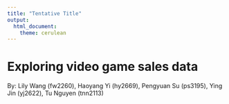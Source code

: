 ```yaml
---
title: "Tentative Title"
output: 
  html_document:
    theme: cerulean
---
```


# Exploring video game sales data
By: Lily Wang (fw2260), Haoyang Yi (hy2669), Pengyuan Su (ps3195), Ying Jin (yj2622), Tu Nguyen (tnn2113)


